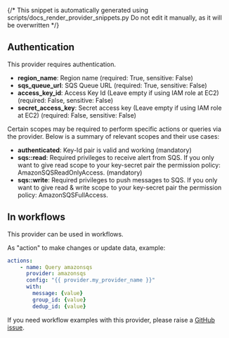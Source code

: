 {/* This snippet is automatically generated using scripts/docs_render_provider_snippets.py 
Do not edit it manually, as it will be overwritten */}

## Authentication
This provider requires authentication.
- **region_name**: Region name (required: True, sensitive: False)
- **sqs_queue_url**: SQS Queue URL (required: True, sensitive: False)
- **access_key_id**: Access Key Id (Leave empty if using IAM role at EC2) (required: False, sensitive: False)
- **secret_access_key**: Secret access key (Leave empty if using IAM role at EC2) (required: False, sensitive: False)

Certain scopes may be required to perform specific actions or queries via the provider. Below is a summary of relevant scopes and their use cases:
- **authenticated**: Key-Id pair is valid and working (mandatory) 
- **sqs::read**: Required privileges to receive alert from SQS. If you only want to give read scope to your key-secret pair the permission policy: AmazonSQSReadOnlyAccess. (mandatory) 
- **sqs::write**: Required privileges to push messages to SQS. If you only want to give read & write scope to your key-secret pair the permission policy: AmazonSQSFullAccess.  



## In workflows

This provider can be used in workflows.



As "action" to make changes or update data, example:
```yaml
actions:
    - name: Query amazonsqs
      provider: amazonsqs
      config: "{{ provider.my_provider_name }}"
      with:
        message: {value}  
        group_id: {value}  
        dedup_id: {value}  
```



If you need workflow examples with this provider, please raise a [GitHub issue](https://github.com/keephq/keep/issues).
